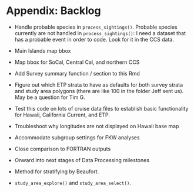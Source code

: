 # Appendix: Backlog {#backlog}

- Handle probable species in `process_sightings()`. Probable species currently are not handled in `process_sightings()`: I need a dataset that has a probable event in order to code. Look for it in the CCS data.  

- Main Islands map bbox  

- Map bbox for SoCal, Central Cal, and northern CCS  

- Add Survey summary function / section to this Rmd  

- Figure out which ETP strata to have as defaults for both survey strata and study area polygons (there are like 100 in the folder Jeff sent us).  May be a question for Tim G.  

- Test this code on lots of cruise data files to establish basic functionality for Hawaii, California Current, and ETP.   

- Troubleshoot why longitudes are not displayed on Hawaii base map

- Accommodate subgroup settings for FKW analyses

- Close comparison to FORTRAN outputs  

- Onward into next stages of Data Processing milestones 

- Method for stratifying by Beaufort.  

- `study_area_explore()` and `study_area_select()`.  


